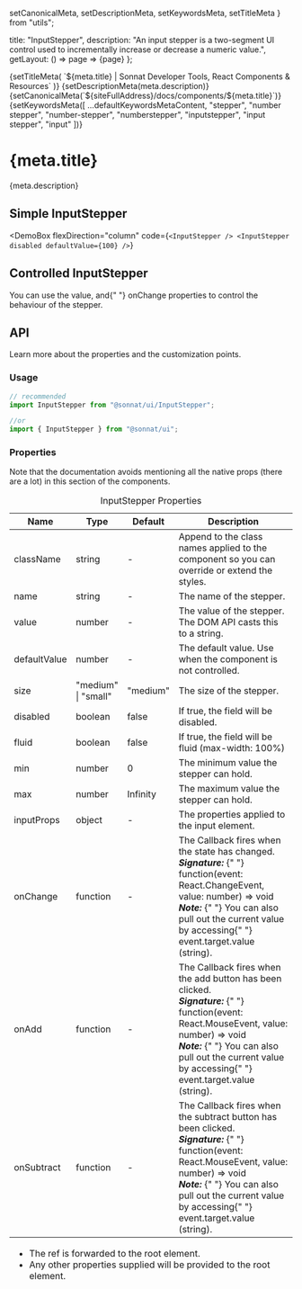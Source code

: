   setCanonicalMeta,
  setDescriptionMeta,
  setKeywordsMeta,
  setTitleMeta
} from "utils";

  title: "InputStepper",
  description:
    "An input stepper is a two-segment UI control used to incrementally increase or decrease a numeric value.",
  getLayout: () => page => <WithSidebar>{page}</WithSidebar>
};

<Head>
  {setTitleMeta(
    `${meta.title} | Sonnat Developer Tools, React Components & Resources`
  )}
  {setDescriptionMeta(meta.description)}
  {setCanonicalMeta(`${siteFullAddress}/docs/components/${meta.title}`)}
  {setKeywordsMeta([
    ...defaultKeywordsMetaContent,
    "stepper",
    "number stepper",
    "number-stepper",
    "numberstepper",
    "inputstepper",
    "input stepper",
    "input"
  ])}
</Head>

<h1>
  <span>{meta.title}</span>
  <AnchorButton anchorId="overview" />
  <PageEditButton href={`pages/docs/components/${meta.title}.mdx`} />
</h1>

<p>{meta.description}</p>

<h2>
  <span>Simple InputStepper</span>
  <AnchorButton anchorId="simple-stepper" />
</h2>

<DemoBox
  flexDirection="column"
  code={`<InputStepper />
<InputStepper disabled defaultValue={100} />`}
>
  <div className="demoSubject">
    <InputStepper />
  </div>
  <div className="demoSubject">
    <InputStepper disabled defaultValue={100} />
  </div>
</DemoBox>

<h2>
  <span>Controlled InputStepper</span>
  <AnchorButton anchorId="controlled-stepper" />
</h2>

<p>
  You can use the <inlineCode>value</inlineCode>, and{" "}
  <inlineCode>onChange</inlineCode> properties to control the behaviour of the
  stepper.
</p>

<InputStepperControlledDemo />

<h2>
  <span>API</span>
  <AnchorButton anchorId="api" />
</h2>

<p>Learn more about the properties and the customization points.</p>

<h3>
  <span>Usage</span>
  <AnchorButton anchorId="usage" />
</h3>

```typescript
// recommended
import InputStepper from "@sonnat/ui/InputStepper";

//or
import { InputStepper } from "@sonnat/ui";
```

<h3>
  <span>Properties</span>
  <AnchorButton anchorId="properties" />
</h3>

<p>
  Note that the documentation avoids mentioning all the native props (there are
  a lot) in this section of the components.
</p>

<table cols={4}>
  <caption>InputStepper Properties</caption>
  <thead>
    <tr>
      <th>Name</th>
      <th>Type</th>
      <th>Default</th>
      <th>Description</th>
    </tr>
  </thead>
  <tbody>
    <tr>
      <td>className</td>
      <td>string</td>
      <td>-</td>
      <td>
        Append to the class names applied to the component so you can override
        or extend the styles.
      </td>
    </tr>
    <tr>
      <td>name</td>
      <td>string</td>
      <td>-</td>
      <td>The name of the stepper.</td>
    </tr>
    <tr>
      <td>value</td>
      <td>number</td>
      <td>-</td>
      <td>The value of the stepper. The DOM API casts this to a string.</td>
    </tr>
    <tr>
      <td>defaultValue</td>
      <td>number</td>
      <td>-</td>
      <td>The default value. Use when the component is not controlled.</td>
    </tr>
    <tr>
      <td>size</td>
      <td>
        "medium"
        <br />| "small"
      </td>
      <td>"medium"</td>
      <td>The size of the stepper.</td>
    </tr>
    <tr>
      <td>disabled</td>
      <td>boolean</td>
      <td>false</td>
      <td>
        If <inlineCode>true</inlineCode>, the field will be disabled.
      </td>
    </tr>
    <tr>
      <td>fluid</td>
      <td>boolean</td>
      <td>false</td>
      <td>
        If <inlineCode>true</inlineCode>, the field will be fluid (max-width:
        100%)
      </td>
    </tr>
    <tr>
      <td>min</td>
      <td>number</td>
      <td>0</td>
      <td>The minimum value the stepper can hold.</td>
    </tr>
    <tr>
      <td>max</td>
      <td>number</td>
      <td>Infinity</td>
      <td>The maximum value the stepper can hold.</td>
    </tr>
    <tr>
      <td>inputProps</td>
      <td>object</td>
      <td>-</td>
      <td>
        The properties applied to the <inlineCode>input</inlineCode> element.
      </td>
    </tr>
    <tr>
      <td>onChange</td>
      <td>function</td>
      <td>-</td>
      <td>
        The Callback fires when the state has changed.
        <br />
        <em>
          <strong>Signature:</strong>
        </em>{" "}
        <inlineCode>
          function(event: React.ChangeEvent, value: number) => void
        </inlineCode>
        <br />
        <em>
          <strong>Note:</strong>
        </em>{" "}
        You can also pull out the current value by accessing{" "}
        <inlineCode>event.target.value</inlineCode> (string).
      </td>
    </tr>
    <tr>
      <td>onAdd</td>
      <td>function</td>
      <td>-</td>
      <td>
        The Callback fires when the add button has been clicked.
        <br />
        <em>
          <strong>Signature:</strong>
        </em>{" "}
        <inlineCode>
          function(event: React.MouseEvent, value: number) => void
        </inlineCode>
        <br />
        <em>
          <strong>Note:</strong>
        </em>{" "}
        You can also pull out the current value by accessing{" "}
        <inlineCode>event.target.value</inlineCode> (string).
      </td>
    </tr>
    <tr>
      <td>onSubtract</td>
      <td>function</td>
      <td>-</td>
      <td>
        The Callback fires when the subtract button has been clicked.
        <br />
        <em>
          <strong>Signature:</strong>
        </em>{" "}
        <inlineCode>
          function(event: React.MouseEvent, value: number) => void
        </inlineCode>
        <br />
        <em>
          <strong>Note:</strong>
        </em>{" "}
        You can also pull out the current value by accessing{" "}
        <inlineCode>event.target.value</inlineCode> (string).
      </td>
    </tr>
  </tbody>
  <tfoot>
    <tr>
      <td colSpan="4">
        <ul>
          <li>
            The <inlineCode>ref</inlineCode> is forwarded to the root element.
          </li>
          <li>
            Any other properties supplied will be provided to the root element.
          </li>
        </ul>
      </td>
    </tr>
  </tfoot>
</table>
